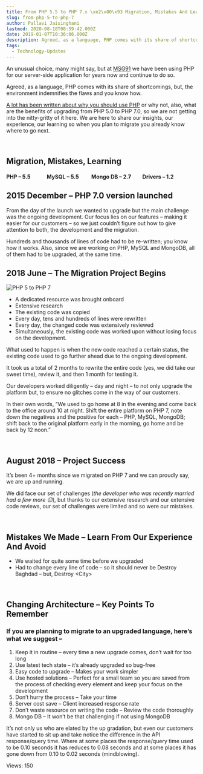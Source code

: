 ```yaml
---
title: From PHP 5.5 to PHP 7.x \xe2\x80\x93 Migration, Mistakes And Learning
slug: from-php-5-to-php-7
author: Pallavi Jaisinghani
lastmod: 2020-08-18T08:59:42.000Z
date: 2019-01-07T10:36:06.000Z
description: Agreed, as a language, PHP comes with its share of shortcomings, but, the environment indemnifies the flaws and you know how.
tags:
  - Technology-Updates
---
```


An unusual choice, many might say, but at [MSG91](https://msg91.com/?utm_source=blog&utm_medium=organic&utm_campaign=php) we have been using PHP for our server-side application for years now and continue to do so. 


Agreed, as a language, PHP comes with its share of shortcomings, but, the environment indemnifies the flaws and you know how. 


[A lot has been written about why you should use PHP](https://slack.engineering/taking-php-seriously-cf7a60065329) or why not, also, what are the benefits of upgrading from PHP 5.0 to PHP 7.0, so we are not getting into the nitty-gritty of it here. We are here to share our insights, our experience, our learning so when you plan to migrate you already know where to go next.


 


**Migration, Mistakes, Learning**
---------------------------------


#### PHP – 5.5             MySQL – 5.5          Mongo DB – 2.7         Drivers – 1.2



**2015 December – PHP 7.0 version launched**
--------------------------------------------


From the day of the launch we wanted to upgrade but the main challenge was the ongoing development. Our focus lies on our features – making it easier for our customers – so we just couldn’t figure out how to give attention to both, the development and the migration.


Hundreds and thousands of lines of code had to be re-written; you know how it works. Also, since we are working on PHP, MySQL and MongoDB, all of them had to be upgraded, at the same time.



**2018 June – The Migration Project Begins**
--------------------------------------------


![PHP 5 to PHP 7](https://images-msg91.s3.ap-south-1.amazonaws.com/content/images/wordpress/2019/01/20190107_153851-e1546855981412-225x300.jpg)


* A dedicated resource was brought onboard
* Extensive research
* The existing code was copied
* Every day, tens and hundreds of lines were rewritten
* Every day, the changed code was extensively reviewed
* Simultaneously, the existing code was worked upon without losing focus on the development.


What used to happen is when the new code reached a certain status, the existing code used to go further ahead due to the ongoing development.  

It took us a total of 2 months to rewrite the entire code (yes, we did take our sweet time), review it, and then 1 month for testing it. 


Our developers worked diligently – day and night – to not only upgrade the platform but, to ensure no glitches come in the way of our customers. 


In their own words, “We used to go home at 8 in the evening and come back to the office around 10 at night. Shift the entire platform on PHP 7, note down the negatives and the positive for each – PHP, MySQL, MongoDB; shift back to the original platform early in the morning, go home and be back by 12 noon.” 


 


**August 2018 – Project Success**
---------------------------------


It’s been 4+ months since we migrated on PHP 7 and we can proudly say, we are up and running.


We did face our set of challenges (*the developer who was recently married had a few more 😉*), but thanks to our extensive research and our extensive code reviews, our set of challenges were limited and so were our mistakes.


 


**Mistakes We Made – Learn From Our Experience And Avoid**
----------------------------------------------------------


* We waited for quite some time before we upgraded
* Had to change every line of code – so it should never be Destroy Baghdad – but, Destroy \<City>


 


**Changing Architecture – Key Points To Remember**
--------------------------------------------------


### If you are planning to migrate to an upgraded language, here’s what we suggest –


1. Keep it in routine – every time a new upgrade comes, don’t wait for too long
2. Use latest tech state – it’s already upgraded so bug-free
3. Easy code to upgrade – Makes your work simpler
4. Use hosted solutions – Perfect for a small team so you are saved from the process of checking every element and keep your focus on the development
5. Don’t hurry the process – Take your time
6. Server cost save – Client increased response rate
7. Don’t waste resource on writing the code – Review the code thoroughly
8. Mongo DB – It won’t be that challenging if not using MongoDB


It’s not only us who are elated by the up gradation, but even our customers have started to sit up and take notice the difference in the API response/query time. Where at some places the response/query time used to be 0.10 seconds it has reduces to 0.08 seconds and at some places it has gone down from 0.10 to 0.02 seconds (mindblowing).   




 Views: 150


